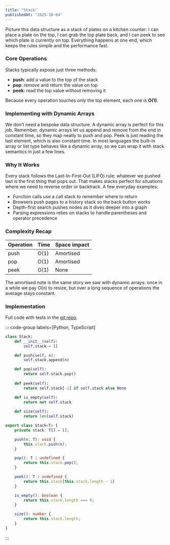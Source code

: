 ```yaml
---
title: "Stack"
publishedAt: "2025-10-04"
---
```


Picture this data structure as a stack of plates on a kitchen counter: I can place a plate on the top, I can grab the top plate back, and I can peek to see which plate is currently on top. Everything happens at one end, which keeps the rules simple and the performance fast.

### Core Operations

Stacks typically expose just three methods:

- **push**: add a value to the top of the stack
- **pop**: remove and return the value on top
- **peek**: read the top value without removing it

Because every operation touches only the top element, each one is **O(1)**.

### Implementing with Dynamic Arrays

We don't need a bespoke data structure. A dynamic array is perfect for this job. Remember, dynamic arrays let us append and remove from the end in constant time, so they map neatly to push and pop. Peek is just reading the last element, which is also constant time. In most languages the built-in array or list type behaves like a dynamic array, so we can wrap it with stack semantics in just a few lines.

### Why It Works

Every stack follows the Last-In-First-Out (LIFO) rule: whatever we pushed last is the first thing that pops out. That makes stacks perfect for situations where we need to reverse order or backtrack. A few everyday examples:

- Function calls use a call stack to remember where to return
- Browsers push pages to a history stack so the back button works
- Depth-first search pushes nodes as it dives deeper into a graph
- Parsing expressions relies on stacks to handle parentheses and operator precedence

### Complexity Recap

| Operation | Time | Space impact |
| --- | --- | --- |
| push | O(1) | Amortised | doubling growth when capacity exhausted |
| pop | O(1) | Amortised | occasionally shrinks depending on implementation |
| peek | O(1) | None |

The amortised note is the same story we saw with dynamic arrays: once in a while we pay O(n) to resize, but over a long sequence of operations the average stays constant.

### Implementation

Full code with tests in the [git repo](https://github.com/zdravkodanailov7/dsa).

::: code-group labels=[Python, TypeScript]
```python
class Stack:
    def __init__(self):
        self.stack = []

    def push(self, n):
        self.stack.append(n)

    def pop(self):
        return self.stack.pop()
    
    def peek(self):
        return self.stack[-1] if self.stack else None

    def is_empty(self):
        return not self.stack
    
    def size(self):
        return len(self.stack)
```

```typescript
export class Stack<T> {
    private stack: T[] = [];

    push(n: T): void {
        this.stack.push(n);
    }

    pop(): T | undefined {
        return this.stack.pop();
    }

    peek(): T | undefined {
        return this.stack[this.stack.length - 1]
    }

    is_empty(): boolean {
        return this.stack.length === 0;
    }

    size(): number {
        return this.stack.length;
    }
}
```
:::